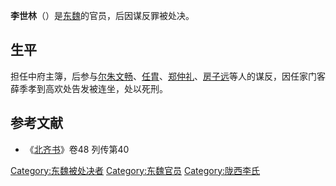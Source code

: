 '''李世林'''（{{bd|？||545年||catIdx=L}}）是[[东魏|东魏]]的官员，后因谋反罪被处决。

== 生平 ==
担任中府主簿，后参与[[尔朱文畅|尔朱文畅]]、[[任胄|任胄]]、[[郑仲礼|郑仲礼]]、[[房子远|房子远]]等人的谋反，因任家门客薛季孝到高欢处告发被连坐，处以死刑。

== 参考文献 ==
* 《[[北齐书|北齐书]]》卷48 列传第40

{{南北朝人物小作品}}

[[Category:东魏被处决者|Category:东魏被处决者]]
[[Category:东魏官员|Category:东魏官员]]
[[Category:陇西李氏|Category:陇西李氏]]